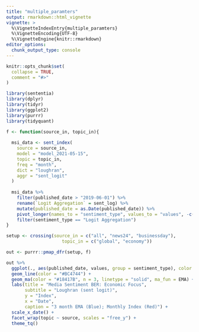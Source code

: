 ```yaml
---
title: "multiple_paramters"
output: rmarkdown::html_vignette
vignette: >
  %\VignetteIndexEntry{multiple_paramters}
  %\VignetteEncoding{UTF-8}
  %\VignetteEngine{knitr::rmarkdown}
editor_options: 
  chunk_output_type: console
---
```


```r
knitr::opts_chunk$set(
  collapse = TRUE,
  comment = "#>"
)
```

```r
library(sententia)
library(dplyr)
library(tidyr)
library(ggplot2)
library(purrr)
library(tidyquant)
```

```r
f <- function(source_in, topic_in){
  
  msi_data <- sent_index(
    source = source_in,
    model = "model_2021-05-15",
    topic = topic_in,
    freq = "month",
    dict = "loughran",
    aggr = "sent_logit"
  )
  
  msi_data %>% 
    filter(published_date > "2019-06-01") %>% 
    rename(`Logit Aggregation` = sent_log) %>% 
    mutate(published_date = as.Date(published_date)) %>% 
    pivot_longer(names_to = "sentiment_type", values_to = "values", -c(source:aggr_type)) %>% 
    filter(sentiment_type == "Logit Aggregation")
}

setup <- crossing(source_in = c("all", "news24", "businessday"), 
                     topic_in = c("global", "economy"))

out <- purrr::pmap_dfr(setup, f) 
```

```r
out %>% 
  ggplot(., aes(published_date, values, group = sentiment_type), color = 1) +
  geom_line(color = "#BC4744") +
  geom_ma(color = "#18417B", n = 3, linetype = "solid", ma_fun = EMA) +
  labs(title = "Media Sentiment BER: Economic Focus", 
       subtitle = "Loughran (sent logit)",
       y = "Index", 
       x = "Date", 
       caption = "3 month EMA (Blue); Monthly Index (Red)") + 
  scale_x_date() +
  facet_wrap(topic ~ source, scales = "free_y") +
  theme_tq()
```

